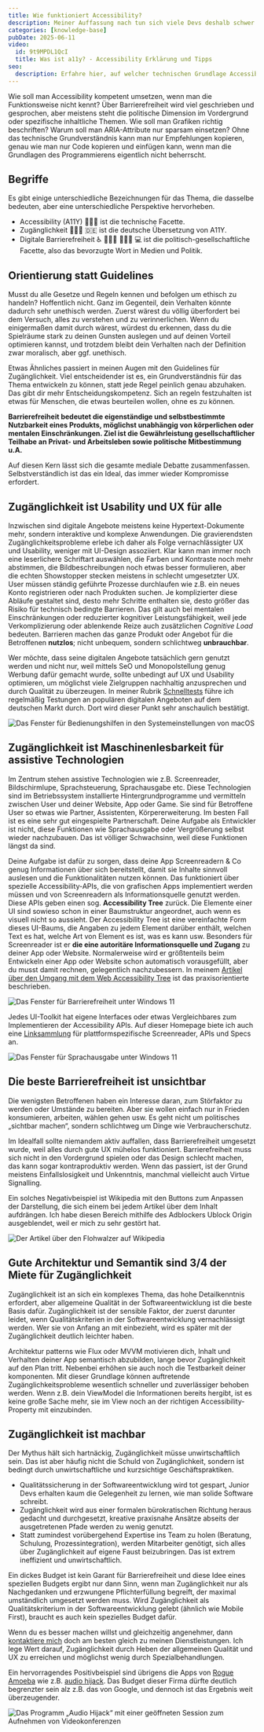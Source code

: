 ```yaml
---
title: Wie funktioniert Accessibility?
description: Meiner Auffassung nach tun sich viele Devs deshalb schwer mit Accessibility, weil das technische Fundament zu selten erklärt wird. Das führt zu etlichen Missverständnissen und Verunsicherung. In diesem Artikel erfährst du die Basics darüber, wie Accessibility technisch gesehen funktioniert.
categories: [knowledge-base]
pubDate: 2025-06-11
video:
  id: 9t9MPDL1QcI
  title: Was ist a11y? - Accessibility Erklärung und Tipps
seo:
  description: Erfahre hier, auf welcher technischen Grundlage Accessibility beruht, um bei der Umsetzung zielführendere entscheidungen zu treffen.
---
```


Wie soll man Accessibility kompetent umsetzen, wenn man die Funktionsweise nicht kennt?
Über Barrierefreiheit wird viel geschrieben und gesprochen, aber meistens steht die politische Dimension im Vordergrund oder spezifische inhaltliche Themen.
Wie soll man Grafiken richtig beschriften? Warum soll man ARIA-Attribute nur sparsam einsetzen?
Ohne das technische Grundverständnis kann man nur Empfehlungen kopieren, genau wie man nur Code kopieren und einfügen kann, wenn man die Grundlagen des Programmierens eigentlich nicht beherrscht.

## Begriffe

Es gibt einige unterschiedliche Bezeichnungen für das Thema, die dasselbe bedeuten, aber eine unterschiedliche Perspektive hervorheben.

- Accessibility (A11Y) 🧑🏾‍💻 ist die technische Facette.
- Zugänglichkeit 🧑🏾‍💻 🇩🇪 ist die deutsche Übersetzung von A11Y.
- Digitale Barrierefreiheit ♿ 👩🏼‍🦯 🧏🏽‍♂️ 💻 ist die politisch-gesellschaftliche Facette, also das bevorzugte Wort in Medien und Politik.

## Orientierung statt Guidelines

Musst du alle Gesetze und Regeln kennen und befolgen um ethisch zu handeln? Hoffentlich nicht. Ganz im Gegenteil, dein Verhalten könnte dadurch sehr unethisch werden.
Zuerst wärest du völlig überfordert bei dem Versuch, alles zu verstehen und zu verinnerlichen.
Wenn du einigermaßen damit durch wärest, würdest du erkennen, dass du die Spielräume stark zu deinen Gunsten auslegen und auf deinen Vorteil optimieren kannst, und trotzdem bleibt dein Verhalten nach der Definition zwar moralisch, aber ggf. unethisch.

Etwas Ähnliches passiert in meinen Augen mit den Guidelines für Zugänglichkeit.
Viel entscheidender ist es, ein Grundverständnis für das Thema entwickeln zu können, statt jede Regel peinlich genau abzuhaken.
Das gibt dir mehr Entscheidungskompetenz.
Sich an regeln festzuhalten ist etwas für Menschen, die etwas beurteilen wollen, ohne es zu können.

**Barrierefreiheit bedeutet die eigenständige und selbstbestimmte Nutzbarkeit eines Produkts, möglichst unabhängig von körperlichen oder mentalen Einschränkungen. Ziel ist die Gewährleistung gesellschaftlicher Teilhabe an Privat- und Arbeitsleben sowie politische Mitbestimmung u.A.**

Auf diesen Kern lässt sich die gesamte mediale Debatte zusammenfassen.
Selbstverständlich ist das ein Ideal, das immer wieder Kompromisse erfordert.

## Zugänglichkeit ist Usability und UX für alle

Inzwischen sind digitale Angebote meistens keine Hypertext-Dokumente mehr, sondern interaktive und komplexe Anwendungen.
Die gravierendsten Zugänglichkeitsprobleme erlebe ich daher als Folge vernachlässigter UX und Usability, weniger mit UI-Design assoziiert.
Klar kann man immer noch eine leserlichere Schriftart auswählen, die Farben und Kontraste noch mehr abstimmen, die Bildbeschreibungen noch etwas besser formulieren, aber die echten Showstopper stecken meistens in schlecht umgesetzter UX.
User müssen ständig geführte Prozesse durchlaufen wie z.B. ein neues Konto registrieren oder nach Produkten suchen.
Je komplizierter diese Abläufe gestaltet sind, desto mehr Schritte enthalten sie, desto größer das Risiko für technisch bedingte Barrieren.
Das gilt auch bei mentalen Einschränkungen oder reduzierter kognitiver Leistungsfähigkeit, weil jede Verkomplizierung oder ablenkende Reize auch zusätzlichen _Cognitive Load_ bedeuten.
Barrieren machen das ganze Produkt oder Angebot für die Betroffenen **nutzlos**; nicht unbequem, sondern schlichtweg **unbrauchbar**.

Wer möchte, dass seine digitalen Angebote tatsächlich gern genutzt werden und nicht nur, weil mittels SeO und Monopolstellung genug Werbung dafür gemacht wurde, sollte unbedingt auf UX und Usability optimieren, um möglichst viele Zielgruppen nachhaltig anzusprechen und durch Qualität zu überzeugen.
In meiner Rubrik [Schnelltests](/blog/categories/quick-tests/) führe ich regelmäßig Testungen an populären digitalen Angeboten auf dem deutschen Markt durch. Dort wird dieser Punkt sehr anschaulich bestätigt.

<Image src={macAssistiveTech} alt="Das Fenster für Bedienungshilfen in den Systemeinstellungen von macOS" />

## Zugänglichkeit ist Maschinenlesbarkeit für assistive Technologien

Im Zentrum stehen assistive Technologien wie z.B. Screenreader, Bildschirmlupe, Sprachsteuerung, Sprachausgabe etc.
Diese Technologien sind im Betriebssystem installierte Hintergrundprogramme und vermitteln zwischen User und deiner Website, App oder Game.
Sie sind für Betroffene User so etwas wie Partner, Assistenten, Körpererweiterung.
Im besten Fall ist es eine sehr gut eingespielte Partnerschaft.
Deine Aufgabe als Entwickler ist nicht, diese Funktionen wie Sprachausgabe oder Vergrößerung selbst wieder nachzubauen.
Das ist völliger Schwachsinn, weil diese Funktionen längst da sind.

Deine Aufgabe ist dafür zu sorgen, dass deine App Screenreadern & Co genug Informationen über sich bereitstellt, damit sie Inhalte sinnvoll auslesen und die Funktionalitäten nutzen können.
Das funktioniert über spezielle Accessibility-APIs, die von grafischen Apps implementiert werden müssen und von Screenreadern als Informationsquelle genutzt werden.
Diese APIs geben einen sog. **Accessibility Tree** zurück.
Die Elemente einer UI sind sowieso schon in einer Baumstruktur angeordnet, auch wenn es visuell nicht so aussieht.
Der Accessibility Tree ist eine vereinfachte Form dieses UI-Baums, die Angaben zu jedem Element darüber enthält, welchen Text es hat, welche Art von Element es ist, was es kann usw.
Besonders für Screenreader ist er **die eine autoritäre Informationsquelle und Zugang** zu deiner App oder Website.
Normalerweise wird er größtenteils beim Entwickeln einer App oder Website schon automatisch vorausgefüllt, aber du musst damit rechnen, gelegentlich nachzubessern.
In meinem [Artikel über den Umgang mit dem Web Accessibility Tree](/blog/posts/web-a11y-pruefen-mit-dem-a11y-tree/) ist das praxisorientierte beschrieben.

<Image src={windowsAssistiveTech} alt="Das Fenster für Barrierefreiheit unter Windows 11" />

Jedes UI-Toolkit hat eigene Interfaces oder etwas Vergleichbares zum Implementieren der Accessibility APIs.
Auf dieser Homepage biete ich auch eine [Linksammlung](/resources/assistive-tech/) für plattformspezifische Screenreader, APIs und Specs an.

<Image src={windowsTTS} alt="Das Fenster für Sprachausgabe unter Windows 11" />

## Die beste Barrierefreiheit ist unsichtbar

Die wenigsten Betroffenen haben ein Interesse daran, zum Störfaktor zu werden oder Umstände zu bereiten.
Aber sie wollen einfach nur in Frieden konsumieren, arbeiten, wählen gehen usw.
Es geht nicht um politisches „sichtbar machen“, sondern schlichtweg um Dinge wie Verbraucherschutz.

Im Idealfall sollte niemandem aktiv auffallen, dass Barrierefreiheit umgesetzt wurde, weil alles durch gute UX mühelos funktioniert.
Barrierefreiheit muss sich nicht in den Vordergrund spielen oder das Design schlecht machen, das kann sogar kontraproduktiv werden.
Wenn das passiert, ist der Grund meistens Einfallslosigkeit und Unkenntnis, manchmal vielleicht auch Virtue Signalling.

Ein solches Negativbeispiel ist Wikipedia mit den Buttons zum Anpassen der Darstellung, die sich einem bei jedem Artikel über dem Inhalt aufdrängen.
Ich habe diesen Bereich mithilfe des Adblockers Ublock Origin ausgeblendet, weil er mich zu sehr gestört hat.

<Image src={wikipediaAppearance} alt="Der Artikel über den Flohwalzer auf Wikipedia" />

## Gute Architektur und Semantik sind 3/4 der Miete für Zugänglichkeit

Zugänglichkeit ist an sich ein komplexes Thema, das hohe Detailkenntnis erfordert, aber allgemeine Qualität in der Softwareentwicklung ist die beste Basis dafür.
Zugänglichkeit ist der sensible Faktor, der zuerst darunter leidet, wenn Qualitätskriterien in der Softwareentwicklung vernachlässigt werden.
Wer sie von Anfang an mit einbezieht, wird es später mit der Zugänglichkeit deutlich leichter haben.

Architektur patterns wie Flux oder MVVM motivieren dich, Inhalt und Verhalten deiner App semantisch abzubilden, lange bevor Zugänglichkeit auf den Plan tritt.
Nebenbei erhöhen sie auch noch die Testbarkeit deiner komponenten.
Mit dieser Grundlage können auftretende Zugänglichkeitsprobleme wesentlich schneller und zuverlässiger behoben werden.
Wenn z.B. dein ViewModel die Informationen bereits hergibt, ist es keine große Sache mehr, sie im View noch an der richtigen Accessibility-Property mit einzubinden.

## Zugänglichkeit ist machbar

Der Mythus hält sich hartnäckig, Zugänglichkeit müsse unwirtschaftlich sein.
Das ist aber häufig nicht die Schuld von Zugänglichkeit, sondern ist bedingt durch unwirtschaftliche und kurzsichtige Geschäftspraktiken.

- Qualitätssicherung in der Softwareentwicklung wird tot gespart, Junior Devs erhalten kaum die Gelegenheit zu lernen, wie man solide Software schreibt.
- Zugänglichkeit wird aus einer formalen bürokratischen Richtung heraus gedacht und durchgesetzt, kreative praxisnahe Ansätze abseits der ausgetretenen Pfade werden zu wenig genutzt.
- Statt zumindest vorübergehend Expertise ins Team zu holen (Beratung, Schulung, Prozessintegration), werden Mitarbeiter genötigt, sich alles über Zugänglichkeit auf eigene Faust beizubringen. Das ist extrem ineffizient und unwirtschaftlich.

Ein dickes Budget ist kein Garant für Barrierefreiheit und diese Idee eines speziellen Budgets ergibt nur dann Sinn, wenn man Zugänglichkeit nur als Nachgedanken und erzwungene Pflichterfüllung begreift, der maximal umständlich umgesetzt werden muss.
Wird Zugänglichkeit als Qualitätskriterium in der Softwareentwicklung gelebt (ähnlich wie Mobile First), braucht es auch kein spezielles Budget dafür.

Wenn du es besser machen willst und gleichzeitig angenehmer, dann [kontaktiere mich](/contact/) doch am besten gleich zu meinen Dienstleistungen.
Ich lege Wert darauf, Zugänglichkeit durch Heben der allgemeinen Qualität und UX zu erreichen und möglichst wenig durch Spezialbehandlungen.

Ein hervorragendes Positivbeispiel sind übrigens die Apps von [Rogue Amoeba] wie z.B. [audio hijack].
Das Budget dieser Firma dürfte deutlich begrenzter sein alz z.B. das von Google, und dennoch ist das Ergebnis weit überzeugender.

<Image src={audioHijack} alt="Das Programm „Audio Hijack“ mit einer geöffneten Session zum Aufnehmen von Videokonferenzen" />

[Rogue Amoeba]: https://rogueamoeba.com/
[audio hijack]: https://rogueamoeba.com/audiohijack/
